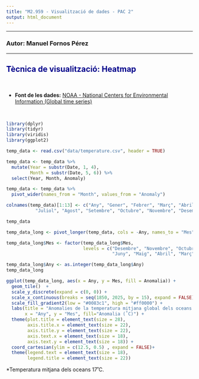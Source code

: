 ```yaml
---
title: "M2.959 - Visualització de dades - PAC 2"
output: html_document
---
```


---

### **Autor:** Manuel Fornos Pérez

--- 

## <font color="darkblue">Tècnica de visualització: Heatmap</font>

<br>

* **Font de les dades:** [NOAA - National Centers for Environmental Information (Global time series)](https://www.ncei.noaa.gov/access/monitoring/climate-at-a-glance/global/time-series)

<br>


```r
library(dplyr)
library(tidyr)
library(viridis)
library(ggplot2)
```


```r
temp_data <- read.csv("data/temperature.csv", header = TRUE)

temp_data <- temp_data %>%
  mutate(Year = substr(Date, 1, 4),
         Month = substr(Date, 5, 6)) %>%
  select(Year, Month, Anomaly)
```


```r
temp_data <- temp_data %>% 
  pivot_wider(names_from = "Month", values_from = "Anomaly")

colnames(temp_data)[1:13] <- c("Any", "Gener", "Febrer", "Març", "Abril", "Maig", "Juny", 
           "Juliol", "Agost", "Setembre", "Octubre", "Novembre", "Desembre")

temp_data
```

```r
temp_data_long <- pivot_longer(temp_data, cols = -Any, names_to = "Mes", values_to = "Anomalia")

temp_data_long$Mes <- factor(temp_data_long$Mes, 
                             levels = c("Desembre", "Novembre", "Octubre", "Setembre", "Agost", "Juliol", 
                                        "Juny", "Maig", "Abril", "Març", "Febrer", "Gener"))

temp_data_long$Any <- as.integer(temp_data_long$Any)
temp_data_long
```


```r
  
ggplot(temp_data_long, aes(x = Any, y = Mes, fill = Anomalia)) + 
  geom_tile()  +   
  scale_y_discrete(expand = c(0, 0)) +
  scale_x_continuous(breaks = seq(1850, 2025, by = 15), expand = FALSE)+ 
  scale_fill_gradient2(low = "#0083c1", high = "#ff0000") +
  labs(title = "Anomalies de la temperatura mitjana global dels oceans (1850-2025)*  \n ",
       x = "Any", y = "Mes", fill="Anomalia (˚C)") + 
  theme(plot.title = element_text(size = 28),
        axis.title.x = element_text(size = 22),
        axis.title.y = element_text(size = 22),
        axis.text.x = element_text(size = 18),
        axis.text.y = element_text(size = 18)) +
  coord_cartesian(ylim = c(12.5, 0.5) , expand = FALSE)+
  theme(legend.text = element_text(size = 18),
        legend.title = element_text(size = 22))
```


*Temperatura mitjana dels oceans 17˚C.
